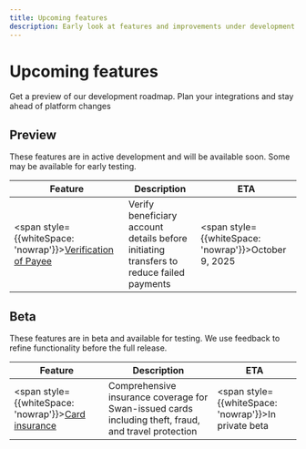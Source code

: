 ```yaml
---
title: Upcoming features
description: Early look at features and improvements under development.
---
```


# Upcoming features

Get a preview of our development roadmap. Plan your integrations and stay ahead of platform changes

## Preview

These features are in active development and will be available soon. Some may be available for early testing.

<div style={{overflowX: 'auto'}}>

| Feature | Description | ETA |
|---------|-------------|-----|
| <span style={{whiteSpace: 'nowrap'}}>[Verification of Payee](verification-of-payee)</span> | Verify beneficiary account details before initiating transfers to reduce failed payments | <span style={{whiteSpace: 'nowrap'}}>October 9, 2025</span> |

</div>

## Beta

These features are in beta and available for testing. We use feedback to refine functionality before the full release.

<div style={{overflowX: 'auto'}}>

| Feature | Description | ETA |
|---------|-------------|-----|
| <span style={{whiteSpace: 'nowrap'}}>[Card insurance](card-insurance)</span> | Comprehensive insurance coverage for Swan-issued cards including theft, fraud, and travel protection | <span style={{whiteSpace: 'nowrap'}}>In private beta</span> |

</div>